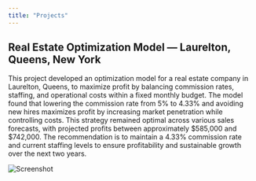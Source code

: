 ```yaml
---
title: "Projects"
---
```


## Real Estate Optimization Model — Laurelton, Queens, New York
This project developed an optimization model for a real estate company in Laurelton, Queens, to maximize profit by balancing commission rates, staffing, and operational costs within a fixed monthly budget. The model found that lowering the commission rate from 5% to 4.33% and avoiding new hires maximizes profit by increasing market penetration while controlling costs. This strategy remained optimal across various sales forecasts, with projected profits between approximately $585,000 and $742,000. The recommendation is to maintain a 4.33% commission rate and current staffing levels to ensure profitability and sustainable growth over the next two years.

<img src="Images/Screenshot_2025-10-05_at_1.45.15_PM.png" alt="Screenshot" style="max-width: 100%; height: auto;">